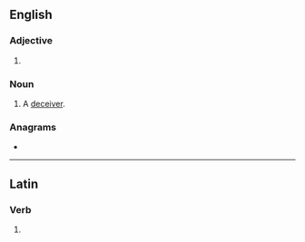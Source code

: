 ==English==

{{rfp|en}}

===Adjective===
{{head|en|comparative adjective}}

# {{en-comparative of|false}}

===Noun===
{{en-noun}}

# {{lb|en|obsolete}} A [[deceiver]].
#: {{rfquotek|en|Edmund Spenser}}

===Anagrams===
* {{anagrams|en|a=aeflrs|ferals|flares|flaser}}

----

==Latin==

===Verb===
{{la-verb-form|falser}}

# {{inflection of|la|falsō||1|s|pres|pasv|subj}}